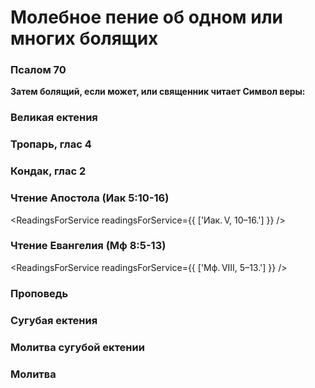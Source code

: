 
# Молебное пение об одном или многих болящих

<MdxLoader src="Shared/Vosglas" />

<MdxLoader src="Shared/ParaklitChit" />

<MdxLoader src="Shared/ObichnoeNachalo" />

### Псалом 70

<MdxLoader src="Shared/Psalm70" />

**Затем болящий, если может, или священник читает Символ веры:**

<MdxLoader src="Shared/SimvolVery" />

### Великая ектения

<MdxLoader src="MolebenBoliaschih/VelikayaEkteniya" />

### Тропарь, глас 4

<MdxLoader src="MolebenBoliaschih/Trop" />

### Кондак, глас 2

<MdxLoader src="MolebenBoliaschih/Kond" />

<MdxLoader src="MolebenBoliaschih/Prokimen" />

### Чтение Апостола (Иак 5:10-16)

<ReadingsForService readingsForService={{ ['Иак. V, 10–16.'] }} />

<MdxLoader src="MolebenBoliaschih/Alliluia" />

### Чтение Евангелия (Мф 8:5-13)

<ReadingsForService readingsForService={{ ['Мф. VIII, 5–13.'] }} />

<MdxLoader src="MolebenBoliaschih/SlavaTebeGospodi" />

### Проповедь

### Сугубая ектения

<MdxLoader src="MolebenBoliaschih/SugubayaEktenia" />

### Молитва сугубой ектении

<MdxLoader src="MolebenBoliaschih/MolitvaEktenia" />

### Молитва

<MdxLoader src="MolebenBoliaschih/Molitva" />


